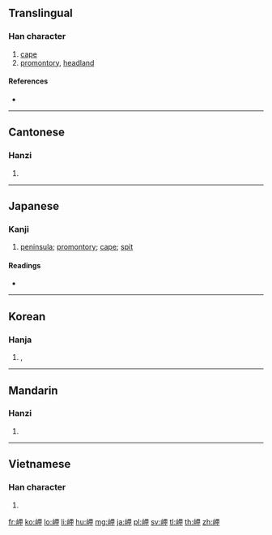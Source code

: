 ==Translingual==

===Han character===
{{Han char|rn=46|rad=山|as=05|sn=8|four=26750|canj=UWL|ids=⿰山甲}}

# [[cape]]
# [[promontory]], [[headland]]

====References====
* {{Han ref|kx=0309.230|dkj=07992|dj=0609.190|hdz=10766.130|uh=5CAC|ud=23724|bh=CC61|bd=52321}}

----

==Cantonese==

===Hanzi===
{{yue-hanzi|jyut=gaap3|y=gaap3}}

# {{defn|lang=yue|sort=山05}}

----

==Japanese==

===Kanji===
{{ja-kanji|grade=c|rs=山05}}

# [[peninsula]]; [[promontory]]; [[cape]]; [[spit]]

====Readings====
* {{ja-readings|on=[[こう]] (kō)|kun=[[みさき]] (misaki)}}

----

==Korean==

===Hanja===
{{ko-hanja|hangeul=갑|rv=gap|mr=kap}}

# {{l|en|cape}}, {{l|en|headland}}

----

==Mandarin==

===Hanzi===
{{cmn-hanzi|pin=[[jiǎ]] ([[jia3]])|wg=chia<sup>3</sup>}}

# {{defn|lang=cmn|sort=山05}}

----

==Vietnamese==

===Han character===
{{vi-hantu|giáp|rs=山05}}

# {{defn|lang=vi}}

[[fr:岬]]
[[ko:岬]]
[[lo:岬]]
[[li:岬]]
[[hu:岬]]
[[mg:岬]]
[[ja:岬]]
[[pl:岬]]
[[sv:岬]]
[[tl:岬]]
[[th:岬]]
[[zh:岬]]